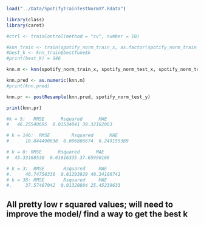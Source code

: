 ```r
load("../Data/SpotifyTrainTestNormXY.Rdata")

library(class)
library(caret)

#ctrl <- trainControl(method = "cv", number = 10)

#knn_train <- train(spotify_norm_train_x, as.factor(spotify_norm_train_y), method = "knn", tuneGrid = data.frame(k = seq(1, 150, by = 5)), trControl = ctrl)
#best_k <- knn_train$bestTune$k
#print(best_k) = 146

knn.m <- knn(spotify_norm_train_x, spotify_norm_test_x, spotify_norm_train_y, k = 38)

knn.pred <- as.numeric(knn.m)
#print(knn.pred)

knn.pr <- postResample(knn.pred, spotify_norm_test_y)

print(knn.pr)

#k = 5:   RMSE      Rsquared      MAE 
#   46.25540695  0.01534041 39.32182063 

# k = 146:  RMSE        Rsquared      MAE 
#      18.844490638  0.006866674  6.249155389 

# k = 8: RMSE      Rsquared      MAE 
#  45.33168530  0.01616335 37.65990166 

# k = 3:  RMSE       Rsquared     MAE 
#.     46.74750336  0.01293929 40.34160741 
# k = 38: RMSE       Rsquared     MAE 
#.     37.57467042  0.01320804 25.45239633 


```
## All pretty low r squared values; will need to improve the model/ find a way to get the best k
